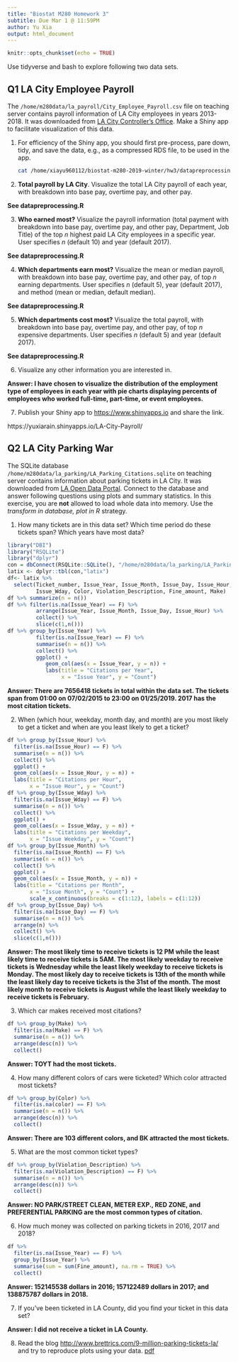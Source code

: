 ```yaml
---
title: "Biostat M280 Homework 3"
subtitle: Due Mar 1 @ 11:59PM
author: Yu Xia
output: html_document
---
```


```r
knitr::opts_chunk$set(echo = TRUE)
```

Use tidyverse and bash to explore following two data sets.

## Q1 LA City Employee Payroll

The `/home/m280data/la_payroll/City_Employee_Payroll.csv` file on teaching server contains payroll information of LA City employees in years 2013-2018. It was downloaded from [LA City Controller's Office](https://controllerdata.lacity.org/Payroll/City-Employee-Payroll/pazn-qyym). Make a Shiny app to facilitate visualization of this data. 

1. For efficiency of the Shiny app, you should first pre-process, pare down, tidy, and save the data, e.g., as a compressed RDS file, to be used in the app.
  
    ```bash
    cat /home/xiayu960112/biostat-m280-2019-winter/hw3/datapreprocessing.R
    ```

2. **Total payroll by LA City**. Visualize the total LA City payroll of each year, with breakdown into base pay, overtime pay, and other pay.

  **See datapreprocessing.R**

3. **Who earned most?** Visualize the payroll information (total payment with breakdown into base pay, overtime pay, and other pay, Department, Job Title) of the top $n$ highest paid LA City employees in a specific year. User specifies $n$ (default 10) and year (default 2017).

  **See datapreprocessing.R**

4. **Which departments earn most?** Visualize the mean or median payroll, with breakdown into base pay, overtime pay, and other pay, of top $n$ earning departments. User specifies $n$ (default 5), year (default 2017), and method (mean or median, default median).

  **See datapreprocessing.R**

5. **Which departments cost most?** Visualize the total payroll, with breakdown into base pay, overtime pay, and other pay, of top $n$ expensive departments. User specifies $n$ (default 5) and year (default 2017).

  **See datapreprocessing.R**

6. Visualize any other information you are interested in.

  **Answer: I have chosen to visualize the distribution of the employment type of employees in each year with pie charts displaying percents of employees who worked full-time, part-time, or event employees.**

7. Publish your Shiny app to <https://www.shinyapps.io> and share the link.

  https://yuxiarain.shinyapps.io/LA-City-Payroll/

## Q2 LA City Parking War

The SQLite database `/home/m280data/la_parking/LA_Parking_Citations.sqlite` on teaching server contains information about parking tickets in LA City. It was downloaded from [LA Open Data Portal](https://data.lacity.org/A-Well-Run-City/Parking-Citations/wjz9-h9np). Connect to the database and answer following questions using plots and summary statistics. In this exercise, you are **not** allowed to load whole data into memory. Use the _transform in database, plot in R_ strategy.

1. How many tickets are in this data set? Which time period do these tickets span? Which years have most data?

```r
library("DBI")
library("RSQLite")
library("dplyr")
con = dbConnect(RSQLite::SQLite(), "/home/m280data/la_parking/LA_Parking_Citations.sqlite")
latix <- dplyr::tbl(con,"latix")
df<- latix %>%
  select(Ticket_number, Issue_Year, Issue_Month, Issue_Day, Issue_Hour, 
         Issue_Wday, Color, Violation_Description, Fine_amount, Make) 
df %>% summarize(n = n())
df %>% filter(is.na(Issue_Year) == F) %>%
         arrange(Issue_Year, Issue_Month, Issue_Day, Issue_Hour) %>%
         collect() %>%
         slice(c(1,n()))
df %>% group_by(Issue_Year) %>%
         filter(is.na(Issue_Year) == F) %>%
         summarise(n = n()) %>%
         collect() %>%
         ggplot() +
            geom_col(aes(x = Issue_Year, y = n)) +
            labs(title = "Citations per Year", 
                 x = "Issue Year", y = "Count")
```
  
  **Answer: There are 7656418	tickets in total within the data set. The tickets span from 01:00 on 07/02/2015 to 23:00 on 01/25/2019. 2017 has the most citation tickets.**

2. When (which hour, weekday, month day, and month) are you most likely to get a ticket and when are you least likely to get a ticket?
```r
df %>% group_by(Issue_Hour) %>%
  filter(is.na(Issue_Hour) == F) %>%
  summarise(n = n()) %>%
  collect() %>%
  ggplot() +
  geom_col(aes(x = Issue_Hour, y = n)) +
  labs(title = "Citations per Hour", 
       x = "Issue Hour", y = "Count")
df %>% group_by(Issue_Wday) %>%
  filter(is.na(Issue_Wday) == F) %>%
  summarise(n = n()) %>%
  collect() %>%
  ggplot() +
  geom_col(aes(x = Issue_Wday, y = n)) +
  labs(title = "Citations per Weekday", 
       x = "Issue Weekday", y = "Count")
df %>% group_by(Issue_Month) %>%
  filter(is.na(Issue_Month) == F) %>%
  summarise(n = n()) %>%
  collect() %>%
  ggplot() +
  geom_col(aes(x = Issue_Month, y = n)) +
  labs(title = "Citations per Month", 
       x = "Issue Month", y = "Count") +
       scale_x_continuous(breaks = c(1:12), labels = c(1:12))
df %>% group_by(Issue_Day) %>%
  filter(is.na(Issue_Day) == F) %>%
  summarise(n = n()) %>%
  arrange(n) %>%
  collect() %>%
  slice(c(1,n())) 
```
  
  **Answer: The most likely time to receive tickets is 12 PM while the least likely time to receive tickets is 5AM. The most likely weekday to receive tickets is Wednesday while the least likely weekday to receive tickets is Monday. The most likely day to receive tickets is 13th of the month while the least likely day to receive tickets is the 31st of the month. The most likely month to receive tickets is August while the least likely weekday to receive tickets is February.**

3. Which car makes received most citations?

```r
df %>% group_by(Make) %>%
  filter(is.na(Make) == F) %>%
  summarise(n = n()) %>%
  arrange(desc(n)) %>%
  collect()
```
  
  **Answer: TOYT had the most tickets.**

4. How many different colors of cars were ticketed? Which color attracted most tickets?

```r
df %>% group_by(Color) %>%
  filter(is.na(color) == F) %>%
  summarise(n = n()) %>%
  arrange(desc(n)) %>%
  collect()
```

  **Answer: There are 103 different colors, and BK attracted the most tickets.**

5. What are the most common ticket types?

```r
df %>% group_by(Violation_Description) %>%
  filter(is.na(Violation_Description) == F) %>%
  summarise(n = n()) %>%
  arrange(desc(n)) %>%
  collect() 
```

  **Answer: NO PARK/STREET CLEAN, METER EXP., RED ZONE, and PREFERENTIAL PARKING are the most common types of citation.**

6. How much money was collected on parking tickets in 2016, 2017 and 2018?

```r
df %>% 
  filter(is.na(Issue_Year) == F) %>%
  group_by(Issue_Year) %>%
  summarise(sum = sum(Fine_amount), na.rm = TRUE) %>%
  collect()
```

  **Answer: 152145538 dollars in 2016; 157122489	dollars in 2017; and 138875787 dollars in 2018.**

7. If you've been ticketed in LA County, did you find your ticket in this data set?

  **Answer: I did not receive a ticket in LA County.**

8. Read the blog <http://www.brettrics.com/9-million-parking-tickets-la/> and try to reproduce plots using your data. [pdf](./What\ 9\ Million\ Parking\ Tickets\ Says\ About\ Los\ Angeles\ ·\ Brettrics.pdf) 

